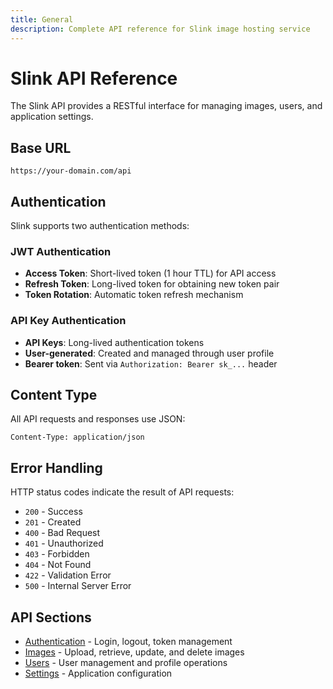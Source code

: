 ```yaml
---
title: General
description: Complete API reference for Slink image hosting service
---
```


# Slink API Reference

The Slink API provides a RESTful interface for managing images, users, and application settings.

## Base URL

```
https://your-domain.com/api
```

## Authentication

Slink supports two authentication methods:

### JWT Authentication
- **Access Token**: Short-lived token (1 hour TTL) for API access
- **Refresh Token**: Long-lived token for obtaining new token pair
- **Token Rotation**: Automatic token refresh mechanism

### API Key Authentication  
- **API Keys**: Long-lived authentication tokens
- **User-generated**: Created and managed through user profile
- **Bearer token**: Sent via `Authorization: Bearer sk_...` header

## Content Type

All API requests and responses use JSON:

```
Content-Type: application/json
```

## Error Handling

HTTP status codes indicate the result of API requests:

- `200` - Success
- `201` - Created
- `400` - Bad Request
- `401` - Unauthorized  
- `403` - Forbidden
- `404` - Not Found
- `422` - Validation Error
- `500` - Internal Server Error

## API Sections

- [Authentication](/api/authentication) - Login, logout, token management
- [Images](/api/images) - Upload, retrieve, update, and delete images
- [Users](/api/users) - User management and profile operations
- [Settings](/api/settings) - Application configuration
